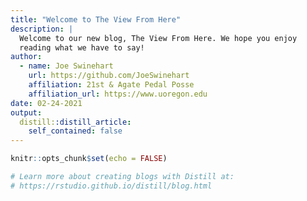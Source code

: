 ```yaml
---
title: "Welcome to The View From Here"
description: |
  Welcome to our new blog, The View From Here. We hope you enjoy 
  reading what we have to say!
author:
  - name: Joe Swinehart 
    url: https://github.com/JoeSwinehart
    affiliation: 21st & Agate Pedal Posse
    affiliation_url: https://www.uoregon.edu
date: 02-24-2021
output:
  distill::distill_article:
    self_contained: false
---
```


```r
knitr::opts_chunk$set(echo = FALSE)

# Learn more about creating blogs with Distill at:
# https://rstudio.github.io/distill/blog.html

```



